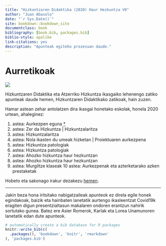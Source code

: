 ```yaml
--- 
title: "Hizkuntzaren Didaktika (2020) Haur Hezkuntza V0"
author: "Juan Abasolo"
date: "`r Sys.Date()`"
site: bookdown::bookdown_site
documentclass: book
bibliography: [book.bib, packages.bib]
biblio-style: apalike
link-citations: yes
description: "Apunteak egiteko prozesuan daude."
---
```


# Aurretikoak {-#Aurretikoak}

![](assets/scare-quacks-1200.jpg)

Hizkuntzaren Didaktika eta Atzerriko Hizkuntza ikasgaiko lehenengo zatiko apunteak daude hemen, Hizkuntzaren Didaktikako zatikoak, hain zuzen.

Hamar astean zehar antolatzen dira ikasgai honetako eskolak, honela 2020 urtean, ahaleginez:

1. astea: Aurkezpen eguna [*](https://juanabasolo.github.io/HD-HH//Baliabideak/A01E01.html)
2. astea: Zer da Hizkuntza | Hizkuntzalaritza
3. astea: Hizkuntzalaritza
4. astea: Nola ikasten du umeak hizketan | Proiektuaren aurkezpena
5. astea: Hizkuntza patologiak
6. astea: Hizkuntza patologiak 
7. astea: Ahozko hizkuntza haur hezkuntzan
8. astea: Ahozko hizkuntza haur hezkuntzan
9. astea: Murgiltze klaseak
10 astea: Aurkezpenak eta azterketarako azken prestaketak

Hobeto eta sakonago irakur dezakezu [hemen](https://juanabasolo.github.io/HD-HH/Baliabideak/aurkezpena/Syllabus_HDHH20-V1.pdf).

---

Jakin beza hona iritsitako nabigatzaileak apunteok ez direla egile honek egindakoak, baizik eta hainbaten lanetatik aurtengo ikasleentzat Covid19k eragiten digun presentzialtasun makalaren ondoren erantzun nahirik sortutako gunea.
Batez ere Asier Romerok, Karlak eta Lorea Unamunoren lanetatik edan dute apunteok.




```r
# automatically create a bib database for R packages
knitr::write_bib(c(
  .packages(), 'bookdown', 'knitr', 'rmarkdown'
), 'packages.bib')
```
